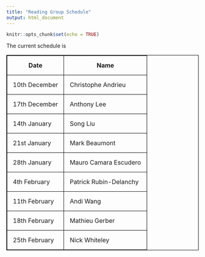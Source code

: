```yaml
---
title: "Reading Group Schedule"
output: html_document
---
```


```r
knitr::opts_chunk$set(echo = TRUE)
```

The current schedule is

<style>
table, th, td {
  border: 1px solid black;
  border-collapse: collapse;
}
th, td {
  padding: 15px;
}
</style>

<table>
  <tr>
    <th>Date</th>
    <th>Name</th>
  </tr>
  <tr>
    <td>10th December</td>
    <td>Christophe Andrieu</td>
  </tr>
  <tr>
    <td>17th December</td>
    <td>Anthony Lee</td>
  </tr>
  <tr>
    <td>14th January</td>
    <td>Song Liu</td>
  </tr>
  <tr>
    <td>21st January</td>
    <td>Mark Beaumont</td>
  </tr>
  <tr>
    <td>28th January</td>
    <td>Mauro Camara Escudero</td>
  </tr>
  <tr>
    <td>4th February</td>
    <td>Patrick Rubin-Delanchy</td>
  </tr>
  <tr>
    <td>11th February</td>
    <td>Andi Wang</td>
  </tr>
  <tr>
    <td>18th February</td>
    <td>Mathieu Gerber</td>
  </tr>
  <tr>
    <td>25th February</td>
    <td>Nick Whiteley</td>
  </tr>
</table>


